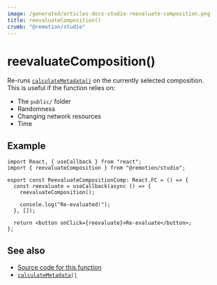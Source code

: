```yaml
---
image: /generated/articles-docs-studio-reevaluate-composition.png
title: reevaluateComposition()
crumb: "@remotion/studio"
---
```


# reevaluateComposition()<AvailableFrom v="4.0.167"/>

Re-runs [`calculateMetadata()`](/docs/calculate-metadata) on the currently selected composition.  
This is useful if the function relies on:

- The `public/` folder
- Randomness
- Changing network resources
- Time

## Example

```tsx twoslash title="Re-run calculateMetadata() on the currently selected composition"
import React, { useCallback } from "react";
import { reevaluateComposition } from "@remotion/studio";

export const ReevaluateCompositionComp: React.FC = () => {
  const reevaluate = useCallback(async () => {
    reevaluateComposition();

    console.log("Re-evaluated!");
  }, []);

  return <button onClick={reevaluate}>Re-evaluate</button>;
};
```

## See also

- [Source code for this function](https://github.com/remotion-dev/remotion/blob/main/packages/studio/src/api/reevaluate-composition.ts)
- [`calculateMetadata()`](/docs/calculate-metadata)
